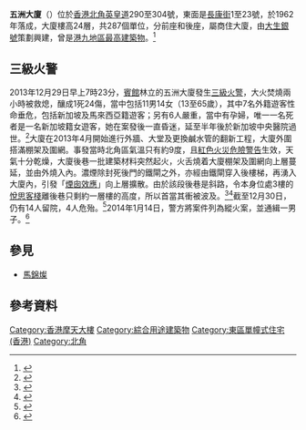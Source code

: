 {{coord|22.28985|114.19555|display=title}}
{{multiple image
| align =right
| direction = vertical
| footer_align =right
| image1 = Continental Mansion.JPG
| width1 = 200
| caption1 = 五洲大廈外貌
| image2 = HK North Point 290-304 King's Road 五洲大廈 Continental Mansion directory sign Jan-2013.JPG
| width2 = 200
| caption2 = 五洲大廈[[水牌|水牌]]
}}

'''五洲大廈'''（{{lang-en|'''Continental Mansion'''}}）位於[[香港|香港]][[北角|北角]][[英皇道|英皇道]]290至304號，東面是[[長康街|長康街]]1至23號，於1962年落成，大廈樓高24層，共287個單位，分前座和後座，屬商住大廈，由[[大生銀號|大生銀號]]策劃興建，曾是[[香港摩天大樓|港九地區最高建築物]]。<ref>{{cite news |title=五洲大廈曾是第一高樓 |url=http://hk.apple.nextmedia.com/news/art/20131230/18571752 |work=[[蘋果日報_(香港)|蘋果日報]] |location=香港 |page=A4 |date=2013-12-30 |accessdate=2013-12-30 |archive-date=2015-09-16 |archive-url=https://web.archive.org/web/20150916191855/http://hk.apple.nextmedia.com/news/art/20131230/18571752 |dead-url=no }}</ref>

== 三級火警 ==
2013年12月29日早上7時23分，[[賓館|賓館]]林立的五洲大廈發生[[三級火警|三級火警]]，大火焚燒兩小時被救熄，釀成1死24傷，當中包括11男14女（13至65歲），其中7名外籍遊客性命垂危，包括新加坡及馬來西亞籍遊客；另有6人嚴重，當中有孕婦，唯一一名死者是一名新加坡籍女遊客，她在案發後一直昏迷，延至半年後於新加坡中央醫院過世。<REF>
{{cite news |title=五洲大廈火劫星女終不治 |url=http://the-sun.on.cc/cnt/news/20140701/00407_082.html |work=太陽報 |location=香港 |page=A2 |date=2014-07-01 |accessdate=2019-06-05 |archive-date=2019-06-05 |archive-url=https://web.archive.org/web/20190605101338/http://the-sun.on.cc/cnt/news/20140701/00407_082.html |dead-url=no }}
</ref>大廈在2013年4月開始進行外牆、大堂及更換鹹水管的翻新工程，大廈外圍搭滿棚架及圍網。事發當時北角區氣溫只有約9度，且[[紅色火災危險警告|紅色火災危險警告]]生效，天氣十分乾燥，大廈後巷一批建築材料突然起火，火舌燒着大廈棚架及圍網向上層蔓延，並由外燒入內。濃煙除封死後門的鐵閘之外，亦經由鐵閘穿入後樓梯，再湧入大廈內，引發「[[煙囱效應|煙囱效應]]」向上層擴散。由於該段後巷是斜路，令本身位處3樓的[[悅思客棧|悅思客棧]]離後巷只剩約一層樓的高度，所以首當其衝被波及。<ref>{{cite news |title=北角賓館三級火　七人命危 |url=http://hk.apple.nextmedia.com/news/first/20131230/18572113 |work=蘋果日報 |location=香港 |page=A2 |date=2013-12-30 |accessdate=2013-12-30 |archive-date=2015-09-16 |archive-url=https://web.archive.org/web/20150916185530/http://hk.apple.nextmedia.com/news/first/20131230/18572113 |dead-url=no }}</ref><ref>{{cite news |title=垂危者全是外籍遊客 |url=http://hk.apple.nextmedia.com/news/art/20131230/18572115 |work=蘋果日報 |location=香港 |page=A2 |date=2013-12-30 |accessdate=2013-12-30 |archive-date=2015-09-16 |archive-url=https://web.archive.org/web/20150916191023/http://hk.apple.nextmedia.com/news/art/20131230/18572115 |dead-url=no }}</ref>截至12月30日，仍有14人留院，4人危殆。<ref>{{Cite web |url=http://rthk.hk/mobile/news/20131230/973948.htm |title=存档副本 |accessdate=2013-12-30 |archive-date=2013-12-31 |archive-url=https://web.archive.org/web/20131231000241/http://rthk.hk/mobile/news/20131230/973948.htm |dead-url=no }}</ref>2014年1月14日，警方將案件列為縱火案，並通緝一男子。<ref>{{cite web|url=http://www.881903.com/Page/ZH-TW/newsdetail.aspx?ItemId=690137&csid=261_341|title=881903.com 商業電台 - 警方將北角五洲大廈三級火改列縱火案追緝一男子|publisher=|accessdate=2014-01-14|archive-date=2019-12-04|archive-url=https://web.archive.org/web/20191204170639/https://www.881903.com/Page/ZH-TW/newsdetail.aspx?ItemId=690137&csid=261_341|dead-url=no}}</ref>

== 參見 ==
* [[馬錦燦|馬錦燦]]

== 參考資料 ==
{{commonscat|Continental Mansion, Hong Kong}}
{{reflist}}

[[Category:香港摩天大樓|Category:香港摩天大樓]]
[[Category:綜合用途建築物|Category:綜合用途建築物]]
[[Category:東區單幢式住宅_(香港)|Category:東區單幢式住宅 (香港)]]
[[Category:北角|Category:北角]]